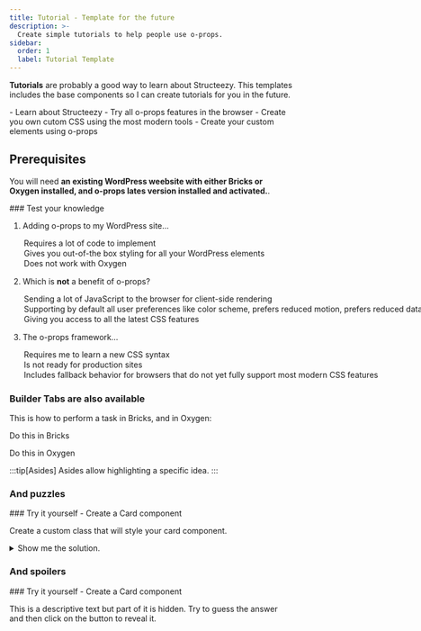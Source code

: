 ```yaml
---
title: Tutorial - Template for the future
description: >-
  Create simple tutorials to help people use o-props.
sidebar:
  order: 1
  label: Tutorial Template
---
```



**Tutorials** are probably a good way to learn about Structeezy. This templates includes the base components so I can create tutorials for you in the future.

<PreCheck>
  - Learn about Structeezy - Try all o-props features in the browser
  - Create you own cutom CSS using the most modern tools - Create your custom
  elements using o-props
</PreCheck>

## Prerequisites

You will need **an existing WordPress weebsite with either Bricks or Oxygen installed, and o-props lates version installed and activated.**.

<Box icon="question-mark">
### Test your knowledge

1. Adding o-props to my WordPress site...

   <MultipleChoice>
     <Option>Requires a lot of code to implement</Option>
     <Option isCorrect>
       Gives you out-of-the box styling for all your WordPress elements
     </Option>
     <Option>Does not work with Oxygen</Option>
   </MultipleChoice>

2. Which is **not** a benefit of o-props?

   <MultipleChoice>
     <Option isCorrect>
       Sending a lot of JavaScript to the browser for client-side rendering
     </Option>
     <Option>
       Supporting by default all user preferences like color scheme, prefers
       reduced motion, prefers reduced data, etc.
     </Option>
     <Option>Giving you access to all the latest CSS features</Option>
   </MultipleChoice>

3. The o-props framework...
   <MultipleChoice>
     <Option>Requires me to learn a new CSS syntax</Option>
     <Option>Is not ready for production sites</Option>
     <Option isCorrect>
       Includes fallback behavior for browsers that do not yet fully support
       most modern CSS features
     </Option>
   </MultipleChoice>

</Box>

### Builder Tabs are also available

This is how to perform a task in Bricks, and in Oxygen:

<BuilderTabs>
  <Fragment slot="bricks">
    <p>Do this in Bricks</p>
  </Fragment>
  <Fragment slot="oxygen">
    <p>Do this in Oxygen</p>
  </Fragment>
</BuilderTabs>

:::tip[Asides]
Asides allow highlighting a specific idea.
:::

### And puzzles

<Box icon="puzzle-piece">
  ### Try it yourself - Create a Card component

  Create a custom class that will style your card component.

  <details>
  <summary>Show me the solution.</summary>
  ```css title=".c-card" ins='transition:animate="slide"'
  .c-card {
    background-color: var(--o-color-background);
    border-radius: var(--o-border-radius);
    box-shadow: var(--o-box-shadow);
    padding: var(--o-space-2);
    transition: var(--o-transition);
  }
  ```
  </details>
</Box>

### And spoilers

<Box icon="puzzle-piece">
  ### Try it yourself - Create a Card component

  This is a descriptive text but part of it is hidden. Try to <Spoiler>guess the answer</Spoiler> and then <Spoiler>click on the button to reveal it</Spoiler>.

</Box>